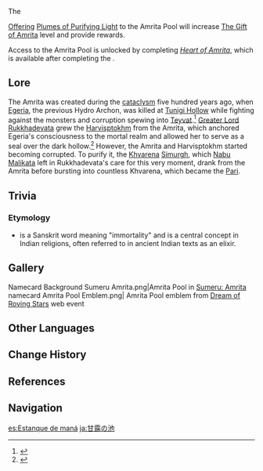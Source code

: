 {{About|the location|the [[Offering System]]|The Gift of Amrita}}
{{Location Infobox
|image        = <gallery>
Amrita Pool.png|Location
Point of Interest Amrita Pool Map Location.png|Map
</gallery>
|type         = Point of Interest
|map_level    = Amrita Pool
|icon         = UI Amrita Pool.png
|subarea      = Vourukasha Oasis
|area         = Realm of Farakhkert
|subregion    = Girdle of the Sands
|region       = Sumeru
}}
{{Description|The original Amrita nourished the Vourukasha Oasis and many kinds of Khvarena. The Amrita Pool is only a clear spring overflowing from it. Through this, the mayflies of Khvarena flow down into the underground roots, returning to the embrace of the Harvisptokhm.}}
The {{Location Intro|description=<p>The Amrita Pool is an overflow of the [[Amrita]] surrounding Vourukasha Oasis that has formed into a small spring in a nearby cave.</p>}}

[[Offering]] [[Plume of Purifying Light|Plumes of Purifying Light]] to the Amrita Pool will increase [[The Gift of Amrita]] level and provide rewards.

Access to the Amrita Pool is unlocked by completing ''[[Heart of Amrita]]'', which is available after completing the {{Quest|The Splendorous Sky That Day}}.

==Lore==
The Amrita was created during the [[cataclysm]] five hundred years ago, when [[Egeria]], the previous Hydro Archon, was killed at [[Tunigi Hollow]] while fighting against the monsters and corruption spewing into [[Teyvat]].<ref>{{Ref/Arti|Vibrant Pinion}}</ref> [[Greater Lord Rukkhadevata]] grew the [[Harvisptokhm]] from the Amrita, which anchored Egeria's consciousness to the mortal realm and allowed her to serve as a seal over the dark hollow.<ref>{{Ref/Quest|The Splendorous Sky That Day}}</ref> However, the Amrita and Harvisptokhm started becoming corrupted. To purify it, the [[Khvarena]] [[Simurgh]], which [[Nabu Malikata]] left in Rukkhadevata's care for this very moment, drank from the Amrita before bursting into countless Khvarena, which became the [[Pari]].

==Trivia==
===Etymology===
* {{Lang|{{w|Amrita}}|sa=अमृत}} is a Sanskrit word meaning "immortality" and is a central concept in Indian religions, often referred to in ancient Indian texts as an elixir.

==Gallery==
<gallery>
Namecard Background Sumeru Amrita.png|Amrita Pool in [[Sumeru: Amrita]] namecard
Amrita Pool Emblem.png| Amrita Pool emblem from [[Dream of Roving Stars]] web event
</gallery>
<!--

==Video Guides==
{{EVT
|video1   = 
|caption1 = 
}}
-->
==Other Languages==
{{Other Languages
|en      = Amrita Pool
|zhs     = 甘露池
|zhs_rm  = Gānlù-chí
|zht     = 甘露池
|zht_rm  = Gānlù-chí
|zh_tl   = Sweet Dew Pool
|ja      = 甘露の池
|ja_rm   = Kanro no Ike
|ja_tl   = Sweet Dew Pool
|ko      = {{tt|감로|甘露}} 연못
|ko_rm   = 
|ko_tl   = Sweet Dew Pool
|es      = Estanque de maná
|es_tl   = Mana Pool
|fr      = Bassin d'amrita
|fr_tl   = Amrita Pool
|ru      = Озеро амриты
|ru_tl   = Amrita Lake
|th      = สระหยาดอมฤต
|th_rm   = 
|th_tl   = 
|vi      = Hồ Amrita
|vi_tl   = 
|de      = Amrita-Tümpel
|de_tl   = Amrita Pond
|id      = Kolam Amrita
|id_tl   = Amrita Pool
|pt      = Piscina de Amrita
|pt_tl   = Pool of Amrita
|tr      = Amrita Göleti
|tr_tl   = Amrita Pond
|it      = Sorgente di Amrita
|it_tl   = Spring of Amrita
}}

==Change History==
{{Change History|3.6}}

==References==
{{Reflist}}

==Navigation==
{{PoI Navbox|Sumeru}}

[[es:Estanque de maná]]
[[ja:甘露の池]]